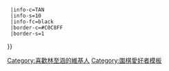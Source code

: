 {{Userbox
  |id=林至涵
  |id-c=SNOW
  |id-fc=black
  |id-s=10
  |info=這個用戶是'''[[林至涵]]'''的[[圍棋|棋]]迷。{{#if:{{{1|}}}|{{{1}}}}}
  |info-c=TAN
  |info-s=10
  |info-fc=black
  |border-c=#C0C8FF
  |border-s=1
}}<includeonly>[[Category:喜歡林至涵的維基人]]</includeonly><noinclude>
[[Category:圍棋愛好者模板]]
</noinclude>